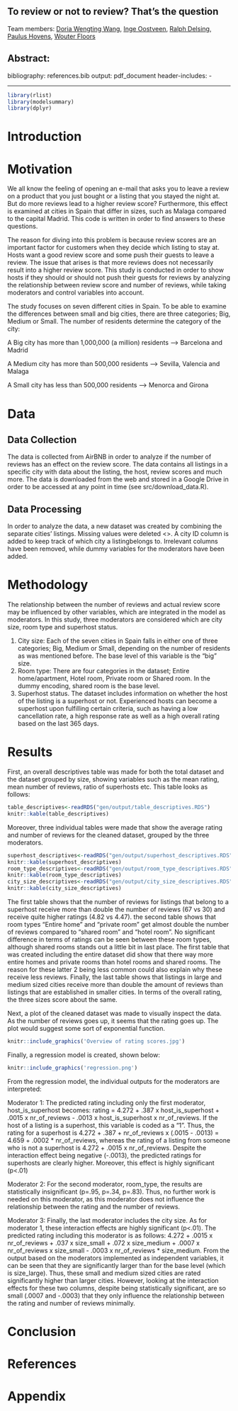 ## To review or not to review? That's the question

Team members: 
[Doria Wengting Wang](https://github.com/DoriaWW), [Inge Oostveen](https://github.com/IngeOostveen), [Ralph Delsing](https://github.com/RalphGit21), [Paulus Hovens](https://github.com/pphovens), [Wouter Floors](https://github.com/WouterFloors)

## Abstract:


bibliography: references.bib
output: pdf_document
header-includes: 
- \usepackage{booktabs}

---

```r
library(rlist)
library(modelsummary)
library(dplyr)
```

# Introduction

# Motivation

We all know the feeling of opening an e-mail that asks you to leave a review on a product that you just bought or a listing that you stayed the night at. But do more reviews lead to a higher review score? Furthermore, this effect is examined at cities in Spain that differ in sizes, such as Malaga compared to the capital Madrid. This code is written in order to find answers to these questions.

The reason for diving into this problem is because review scores are an important factor for customers when they decide which listing to stay at. Hosts want a good review score and some push their guests to leave a review. The issue that arises is that more reviews does not necessarily result into a higher review score. This study is conducted in order to show hosts if they should or should not push their guests for reviews by analyzing the relationship between review score and number of reviews, while taking moderators and control variables into account.

The study focuses on seven different cities in Spain. To be able to examine the differences between small and big cities, there are three categories; Big, Medium or Small. The number of residents determine the category of the city:

A Big city has more than 1,000,000 (a million) residents --> Barcelona and Madrid

A Medium city has more than 500,000 residents --> Sevilla, Valencia and Malaga

A Small city has less than 500,000 residents --> Menorca and Girona


# Data

## Data Collection
The data is collected from AirBNB in order to analyze if the number of reviews has an effect on the review score. The data contains all listings in a specific city with data about the listing, the host, review scores and much more. The data is downloaded from the web and stored in a Google Drive in order to be accessed at any point in time (see src/download_data.R).

## Data Processing
In order to analyze the data, a new dataset was created by combining the separate cities' listings. Missing values were deleted <<Put something about the missing values here and that it happened in relative fashion >>. A city ID column is added to keep track of which city a listingbelongs to. Irrelevant columns have been removed, while dummy variables for the moderators have been added.


# Methodology

The relationship between the number of reviews and actual review score may be influenced by other variables, which are integrated in the model as moderators. In this study, three moderators are considered which are city size, room type and superhost status.

1. City size: Each of the seven cities in Spain falls in either one of three categories; Big, Medium or Small, depending on the number of residents as was mentioned before. The base level of this variable is the "big" size.
2. Room type: There are four categories in the dataset; Entire home/apartment, Hotel room, Private room or Shared room. In the dummy encoding, shared room is the base level.
3. Superhost status. The dataset includes information on whether the host of the listing is a superhost or not. Experienced hosts can become a superhost upon fulfilling certain criteria, such as having a low cancellation rate, a high response rate as well as a high overall rating based on the last 365 days.




# Results

First, an overall descriptives table was made for both the total dataset and the dataset grouped by size, showing variables such as the mean rating, mean number of reviews, ratio of superhosts etc. This table looks as follows:

```r
table_descriptives<-readRDS("gen/output/table_descriptives.RDS")
knitr::kable(table_descriptives)
``` 
Moreover, three individual tables were made that show the average rating and number of reviews for the cleaned dataset, grouped by the three moderators.
```r
superhost_descriptives<-readRDS("gen/output/superhost_descriptives.RDS")
knitr::kable(superhost_descriptives)
room_type_descriptives<-readRDS("gen/output/room_type_descriptives.RDS")
knitr::kable(room_type_descriptives)
city_size_descriptives<-readRDS("gen/output/city_size_descriptives.RDS")
knitr::kable(city_size_descriptives)
```

The first table shows that the number of reviews for listings that belong to a superhost receive more than double the number of reviews (67 vs 30) and receive quite higher ratings (4.82 vs 4.47). the second table shows that room types "Entire home" and "private room" get almost double the number of reviews compared to "shared room" and "hotel room". No significant difference in terms of ratings can be seen between these room types, although shared rooms stands out a little bit in last place. The first table that was created including the entire dataset did show that there way more entire homes and private rooms than hotel rooms and shared rooms. The reason for these latter 2 being less common could also explain why these receive less reviews. Finally, the last table shows that listings in large and medium sized cities receive more than double the amount of reviews than listings that are established in smaller cities. In terms of the overall rating, the three sizes score about the same.

Next, a plot of the cleaned dataset was made to visually inspect the data. As the number of reviews goes up, it seems that the rating goes up. The plot would suggest some sort of exponential function.

```r
knitr::include_graphics('Overview of rating scores.jpg')
```


Finally, a regression model is created, shown below:

```r
knitr::include_graphics('regression.png')
```

From the regression model, the individual outputs for the moderators are interpreted:

Moderator 1: The predicted rating including only the first moderator, host_is_superhost becomes: rating = 4.272 + .387 x host_is_superhost + .0015 x nr_of_reviews - .0013 x host_is_superhost x nr_of_reviews. If the host of a listing is a superhost, this variable is coded as a "1". Thus, the rating for a superhost is 4.272 + .387 + nr_of_reviews x (.0015 - .0013) = 4.659 + .0002 * nr_of_reviews, whereas the rating of a listing from someone who is not a superhost is 4.272 + .0015 x nr_of_reviews. Despite the interaction effect being negative (-.0013), the predicted ratings for superhosts are clearly higher. Moreover, this effect is highly significant (p<.01)

Moderator 2: For the second moderator, room_type, the results are statistically insignificant (p=.95, p=.34, p=.83). Thus, no further work is needed on this moderator, as this moderator does not influence the relationship between the rating and the number of reviews.

Moderator 3: Finally, the last moderator includes the city size. As for moderator 1, these interaction effects are highly significant (p<.01). The predicted rating including this moderator is as follows: 4.272 + .0015 x nr_of_reviews + .037 x size_small + .072 x size_medium + .0007 x nr_of_reviews x size_small - .0003 x nr_of_reviews * size_medium. From the output based on the moderators implemented as independent variables, it can be seen that they are significantly larger than for the base level (which is size_large). Thus, these small and medium sized cities are rated significantly higher than larger cities. However, looking at the interaction effects for these two columns, despite being statistically significant, are so small (.0007 and -.0003) that they only influence the relationship between the rating and number of reviews minimally. 



# Conclusion



# References


# Appendix
